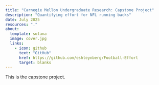 ```yaml
---
title: "Carnegie Mellon Undergraduate Research: Capstone Project"
description: "Quantifying effort for NFL running backs"
date: July 2025
resources: "."
about: 
  template: solana
  image: cover.jpg
  links:
    - icon: github
      text: "GitHub"
      href: https://github.com/eshteynberg/Football-Effort
      target: blanks
---
```


This is the capstone project.
